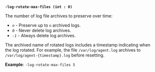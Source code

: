 <a id="shared-flag-NAME" />

**`-log-rotate-max-files (int : 0)`**

The number of log file archives to preserve over time:

- *`n`* - Preserve up to `n` archived logs.
- *`0`* - Never delete log archives.
- *`-1`* - Always delete log archives.

The archived name of rotated logs includes a timestamp indicating when the log
rotated. For example, the file `/var/log/agent.log` archives to
`/var/log/agent-{timestamp}.log` before resetting.

**Example**: `-log-rotate-max-files 5`
